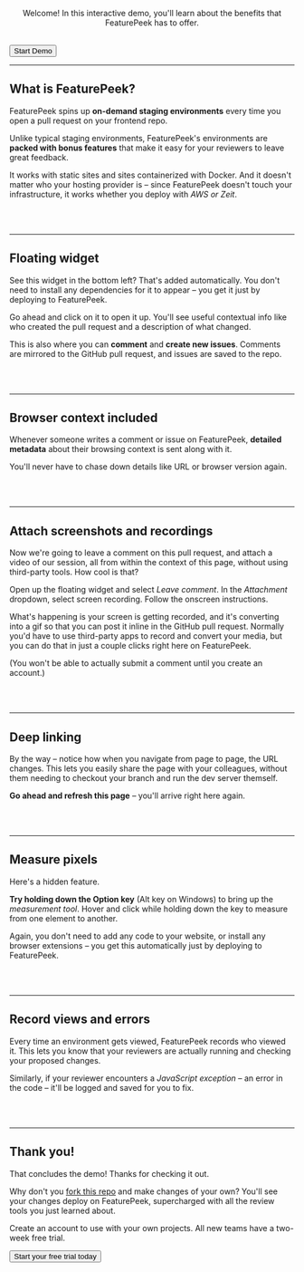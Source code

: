 
<Layout>

<Logo demo width="100%" />

<center>

Welcome! In this interactive demo, you'll learn about the benefits that FeaturePeek has to offer. 

</center>
<br />
<Button href="/1">Start Demo</Button>

</Layout>

---

<Layout>

## What is FeaturePeek?

FeaturePeek spins up **on-demand staging environments** every time you open a pull request on your frontend repo.

Unlike typical staging environments, FeaturePeek's environments are **packed with bonus features** that make it easy for your reviewers to leave great feedback. 

It works with static sites and sites containerized with Docker. And it doesn't matter who your hosting provider is – since FeaturePeek doesn't touch your infrastructure, it works whether you deploy with *AWS or Zeit*.

<br /><br />
</Layout>

---

<Layout>

## Floating widget

See this widget in the bottom left? That's added automatically. You don't need to install any dependencies for it to appear – you get it just by deploying to FeaturePeek. 

Go ahead and click on it to open it up. You'll see useful contextual info like who created the pull request and a description of what changed.

This is also where you can **comment** and **create new issues**. Comments are mirrored to the GitHub pull request, and issues are saved to the repo.

<br /><br />
</Layout>

---

<Layout>

## Browser context included

Whenever someone writes a comment or issue on FeaturePeek, **detailed metadata** about their browsing context is sent along with it. 

<Metadata />

You'll never have to chase down details like URL or browser version again.

<br /><br />
</Layout>

---

<Layout>

## Attach screenshots and recordings

Now we're going to leave a comment on this pull request, and attach a video of our session, all from within the context of this page, without using third-party tools. How cool is that? 

Open up the floating widget and select *Leave comment*. In the *Attachment* dropdown, select screen recording. Follow the onscreen instructions. 

What's happening is your screen is getting recorded, and it's converting into a gif so that you can post it inline in the GitHub pull request. Normally you'd have to use third-party apps to record and convert your media, but you can do that in just a couple clicks right here on FeaturePeek. 

(You won't be able to actually submit a comment until you create an account.)

<br /><br />
</Layout>

---

<Layout>

## Deep linking

By the way – notice how when you navigate from page to page, the URL changes. This lets you easily share the page with your colleagues, without them needing to checkout your branch and run the dev server themself.

**Go ahead and refresh this page** – you'll arrive right here again.

<br /><br />
</Layout>

---

<Layout>

## Measure pixels

Here's a hidden feature.

**Try holding down the Option key** (Alt key on Windows) to bring up the *measurement tool*. Hover and click while holding down the key to measure from one element to another. 

<ColorGrid />

Again, you don't need to add any code to your website, or install any browser extensions – you get this automatically just by deploying to FeaturePeek. 

<br /><br />
</Layout>

---

<Layout>

## Record views and errors

Every time an environment gets viewed, FeaturePeek records who viewed it. This lets you know that your reviewers are actually running and checking your proposed changes. 

Similarly, if your reviewer encounters a *JavaScript exception* – an error in the code – it'll be logged and saved for you to fix. 

<br /><br />
</Layout>

---

<Layout>

## Thank you!

That concludes the demo! Thanks for checking it out. 

Why don't you <a href="https://github.com/featurepeek/demo" target="_blank">fork this repo</a> and make changes of your own? You'll see your changes deploy on FeaturePeek, supercharged with all the review tools you just learned about. 

Create an account to use with your own projects. All new teams have a two-week free trial. 

<Button href="https://dashboard.featurepeek.com/login" target="_blank">Start your free trial today</Button>

<br /><br />
</Layout>


